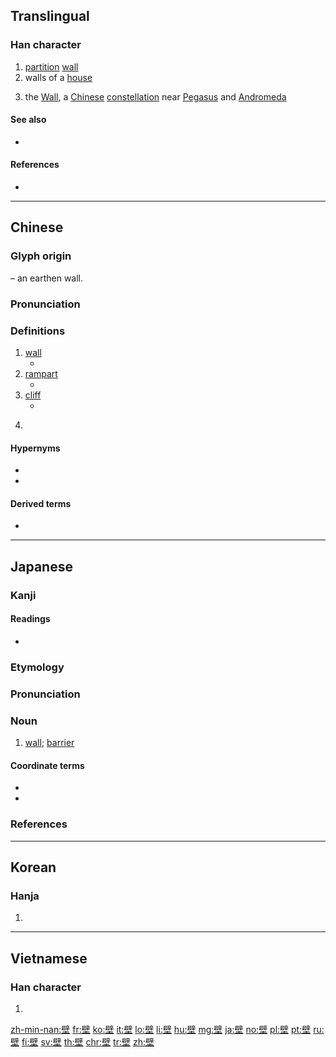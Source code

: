 {{character info/new}}
{{also|璧}}
==Translingual==

===Han character===
{{Han char|rn=32|rad=土|as=13|sn=16|four=70104|canj=SJG|ids=⿱辟土}}

# [[partition]] [[wall]]
# walls of a [[house]]
# {{lb|zh|astronomy}} the [[Wall]], a [[Chinese]] [[constellation]] near [[Pegasus]] and [[Andromeda]]

====See also====
* {{l|mul|璧}} <!-- visually similar, sometimes confused (in Japan) -->

====References====
* {{Han ref|kx=0240.100|dkj=05516|dj=0479.290|hdz=10494.080|uh=58C1|ud=22721|bh=BEC0|bd=48832}}

----

==Chinese==
{{zh-forms}}

===Glyph origin===
{{Han etym}}
{{Han compound|土|t1=earth|辟|ls=psc|c1=s|c2=p}} – an earthen wall.
{{wikipedia|Wall (Chinese constellation)}}

===Pronunciation===
{{zh-pron
|m=bì
|c=bek3,bik1,bik3
|mn=piah
|mc=y
|oc=y
|ma=
|cat=n,pn
}}

===Definitions===
{{zh-hanzi}}

# [[wall]]
#* {{zh-l|牆壁|wall}}
# [[rampart]]
#* {{zh-l|壁壘|rampart, barrier}}
# [[cliff]]
#* {{zh-l|峭壁|cliff, steep}}
# {{lb|zh|astronomy}} {{non-gloss definition|the [[Wall]], a Chinese constellation. See {{zh-l|壁宿}}.}}

====Hypernyms====
* {{zh-l|玄武|The Black Turtle (constellation)}}
* {{zh-l|二十八宿|The Twenty-Eight Mansions (constellation)}}

====Derived terms====
* {{zh-l|壁宿}}

----

==Japanese==

===Kanji===
{{ja-kanji|grade=c|rs=土13}}

====Readings====
* {{ja-readings|goon=[[ひゃく]] (hyaku)|kanon=[[へき]] (heki)|kun=[[かべ]] (kabe), [[とりで]] (toride)|nanori=[[かべ]] (kabe)}}

===Etymology===
{{ja-kanjitab|かべ|yomi=k}}
{{rfe|lang=ja}}

===Pronunciation===
{{ja-pron|かべ|acc=h|acc_ref=NHK|y=k}}

===Noun===
{{ja-noun|かべ}}

# [[wall]]; [[barrier]]

====Coordinate terms====
* {{l|ja|床||[[floor]]|tr=[[yuka]]}}
* {{l|ja|天井||[[ceiling]]|tr=[[tenjō]]}}

===References===
<references/>

----

==Korean==

===Hanja===
{{ko-hanja|hangeul=벽|rv=byeok|mr=pyŏk}}

# {{defn|lang=ko|sort=土13}}

----

==Vietnamese==

===Han character===
{{vi-hantu|[[bích]], [[bệch]], [[bịch]], [[vách]]|rs=土13}}

# {{defn|lang=vi|sort=土13}}

[[zh-min-nan:壁]]
[[fr:壁]]
[[ko:壁]]
[[it:壁]]
[[lo:壁]]
[[li:壁]]
[[hu:壁]]
[[mg:壁]]
[[ja:壁]]
[[no:壁]]
[[pl:壁]]
[[pt:壁]]
[[ru:壁]]
[[fi:壁]]
[[sv:壁]]
[[th:壁]]
[[chr:壁]]
[[tr:壁]]
[[zh:壁]]